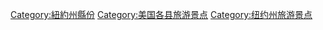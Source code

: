 [[Category:紐約州縣份|Category:紐約州縣份]]
[[Category:美国各县旅游景点|Category:美国各县旅游景点]]
[[Category:纽约州旅游景点|Category:纽约州旅游景点]]